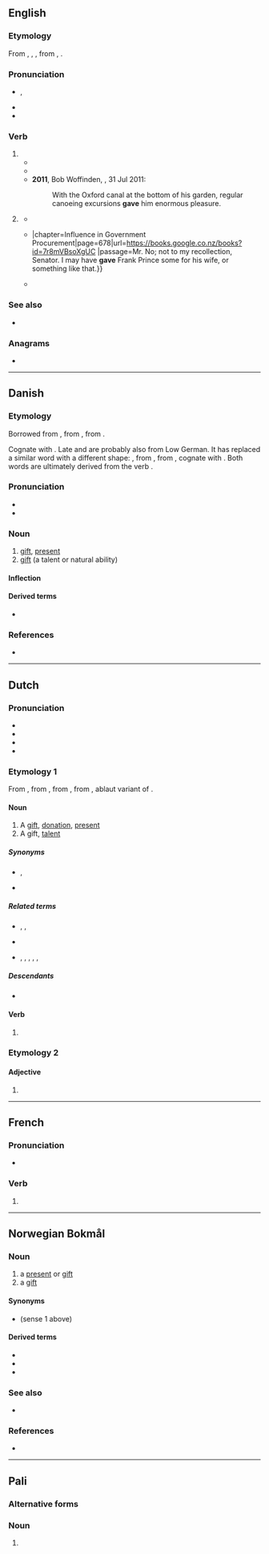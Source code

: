 {{also|gavé|gåve}}
==English==
{{slim-wikipedia|dab=gave}}

===Etymology===
From {{inh|en|enm|gaf}}, {{m|enm|yaf}}, {{m|enm|ȝaf}}, from {{inh|en|ang|ġæf}}, {{m|ang|ġeaf}}.

===Pronunciation===
* {{a|UK|US}} {{enPR|gāv}}, {{IPA|en|/ɡeɪv/}}
* {{audio|en|en-us-gave.ogg|Audio (US)}}
* {{rhymes|en|eɪv|s=1}}

===Verb===
{{head|en|verb form}}

# {{en-simple past of|give}}
#* {{RQ:Shakespeare Henry 6-1|text=I '''gaue''' thee Life, and rescu'd thee from Death.}}
#* {{RQ:Austen Emma|text=The superior degree of confidence towards Harriet, which this one article marked, '''gave''' her severe pain.}}
#* '''2011''', Bob Woffinden, ''{{w|The Guardian}}'', 31 Jul 2011:
#*: With the Oxford canal at the bottom of his garden, regular canoeing excursions '''gave''' him enormous pleasure.
# {{lb|en|colloquial|nonstandard}} {{past participle of|en|give|nocat=1}}
#* {{quote-book|en|year=c. 1916|publisher2={{w|Stanford University Press}}|author={{w|Ring W. Lardner}}|isbn2=9780804729635|title=The Courtship of T. Dorgan|newversion=republished in|title2=The Annotated Baseball Stories of Ring W. Lardner, 1914-1919|year2=1995|page2=297|2ndauthor=George W. Hilton|url2=https://books.google.co.nz/books?id=ABxt2BIx88C|passage= Well I suppose you will wonder what has happened to change my mind and if somebody has '''gave''' me a birthday present of $600.00 or something.}}
#* {{quote-book|en|year=1951|publisher=U.S. Government Printing Office|title=Hearing before the Investigations Subcommittee of the Committee of Expenditures in the Executive Departments{{...}}|chapter=Influence in Government Procurement|page=678|url=https://books.google.co.nz/books?id=7r8mVBsoXgUC |passage=Mr. {{smallcaps|Green.}} No; not to my recollection, Senator. I may have '''gave''' Frank Prince some for his wife, or something like that.}}
#* {{quote-book|en|date=10 August 2012|publisher= Birlinn|title=A Chancer|author=James Kelman |isbn=9780857901446|page=6|url=https://books.google.co.nz/books?id=eMm8BQAAQBAJ |passage=I'm talking about redundancies, he said, that's what I'm talking about. And [[yous]] better get bloody used to the idea. One of the men shrugged: Ach well, we knew it was coming. That's as maybe but they should've '''gave''' us notice. Formal.}}

===See also===
* {{l|en|given}}

===Anagrams===
* {{anagrams|en|a=aegv|EVGA|Vega|vega}}

----

==Danish==

===Etymology===
Borrowed from {{der|da|gml|gābe}}, from {{der|da|osx|*gāva}}, from {{der|da|gmw-pro|*gābā||gift, giving}}.

Cognate with {{cog|de|Gabe}}. Late {{cog|non|gáfa}} and {{cog|sv|gåva}} are probably also from Low German. It has replaced a similar word with a different shape: {{noncog|da|gæv||feed}}, from {{der|da|non|gjǫf||gift}}, from {{der|da|gem-pro|*gebō}}, cognate with {{cog|got|𐌲𐌹𐌱𐌰}}. Both words are ultimately derived from the verb {{m|gem-pro|*gebaną||to give}}.

===Pronunciation===
* {{IPA|da|[ˈɡ̊æːʋə]|[ˈɡ̊æːʊ]}}
* {{rhymes|da|aːvə}}

===Noun===
{{da-noun|n|r}}

# [[gift]], [[present]]
# [[gift]] (a talent or natural ability)

====Inflection====
{{da-decl|n|r}}

====Derived terms====
* {{l|da|julegave}}

===References===
* {{R:DDO}}

----

==Dutch==

===Pronunciation===
* {{IPA|nl|/ˈɣaːvə/}}
* {{audio|nl|Nl-gave.ogg|Audio}}
* {{hyphenation|nl|ga|ve}}
* {{rhymes|nl|aːvə}}

===Etymology 1===
From {{inh|nl|dum|gave}}, from {{inh|nl|odt|gāva}}, from {{inh|nl|gmw-pro|*gābā}}, from {{inh|nl|gem-pro|*gēbǭ}}, ablaut variant of {{m|gem-pro|*gebō}}.

====Noun====
{{nl-noun|f|-en|pl2=-s|gavetje|dim2=gaafje}}

# A [[gift]], [[donation]], [[present]]
# A gift, [[talent]]

=====Synonyms=====
* {{sense|donation}} {{l|nl|geschenk}}, {{l|nl|gift}}
* {{sense|talent}} {{l|nl|talent}}

=====Related terms=====
* {{l|nl|geven}}, {{l|nl|gift}}, {{l|nl|gif}}
* {{l|nl|morgengave}}
* {{l|nl|doorgave}}, {{l|nl|opgave}}, {{l|nl|overgave}}, {{l|nl|toegave}}, {{l|nl|uitgave}}, {{l|nl|weergave}}

=====Descendants=====
* {{desc|dcr|gaaf|gaeven}}

====Verb====
{{head|nl|verb form}}

# {{nl-verb form of|n=sg|t=past|m=subj|geven}}

===Etymology 2===

====Adjective====
{{head|nl|adjective form}}

# {{nl-adj form of|infl|gaaf}}

----

==French==

===Pronunciation===
* {{audio|fr|LL-Q150 (fra)-Poslovitch-gave.wav|Audio}}

===Verb===
{{head|fr|verb form}}

# {{inflection of|fr|gaver||1//3|s|pres|ind//sub|;|2|s|impr}}

----

==Norwegian Bokmål==

===Noun===
{{nb-noun-c}}

# a [[present]] or [[gift]] {{gloss|something given to someone, e.g. for Christmas or a birthday}}
# a [[gift]] {{gloss|a talent or natural ability}}

====Synonyms====
* {{l|nb|presang}} (sense 1 above)

====Derived terms====
* {{l|nb|bryllupsgave}}
* {{l|nb|gavekort}}
* {{l|nb|julegave}}

===See also===
* {{l-nn|gåve}}

===References===
* {{R:The Bokmål Dictionary}}

----

==Pali==

===Alternative forms===
{{pi-alt|Latn=gave}}

===Noun===
{{head|pi|noun form}}

# {{inflection of|pi|go||loc|s|t=cow, ox, bull}}